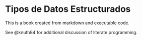 # Tipos de Datos Estructurados

This is a book created from markdown and executable code.

See @knuth84 for additional discussion of literate programming.
